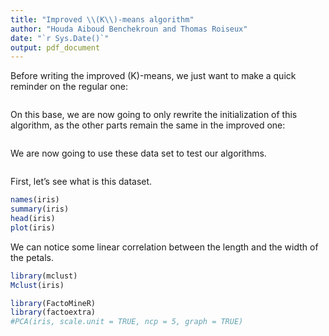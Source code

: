 ```yaml
---
title: "Improved \\(K\\)-means algorithm"
author: "Houda Aiboud Benchekroun and Thomas Roiseux"
date: "`r Sys.Date()`"
output: pdf_document
---
```

\rule{\linewidth}{0.1pt}
\part{Improved algorithm}
\section{Regular algorithm}
Before writing the improved \(K\)-means, we just want to make a quick reminder on the regular one:
```r
```
On this base, we are now going to only rewrite the initialization of this algorithm, as the other parts remain the same in the improved one:
```r
```
\section{Generation of test samples}
We are now going to use these data set to test our algorithms.
```r
```

\clearpage
\part{Application to iris data}
\section{Preview of the data}
First, let's see what is this dataset.
```r
names(iris)
summary(iris)
head(iris)
plot(iris)
```
We can notice some linear correlation between the length and the width of the petals.
\section{Algorithm comparizon}
```r
library(mclust)
Mclust(iris)
```
\section{Primary component analysis}
```r
library(FactoMineR)
library(factoextra)
#PCA(iris, scale.unit = TRUE, ncp = 5, graph = TRUE)
```